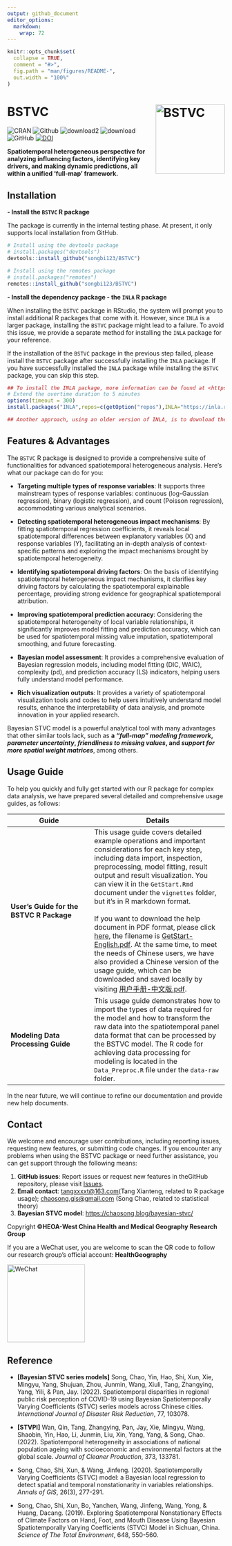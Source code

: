 ```yaml
---
output: github_document
editor_options: 
  markdown: 
    wrap: 72
---
```


<!-- README.md is generated from README.Rmd. Please edit that file -->

```r
knitr::opts_chunk$set(
  collapse = TRUE,
  comment = "#>",
  fig.path = "man/figures/README-",
  out.width = "100%"
)
```

# BSTVC <img src="man/Figure/R_logo.png" alt="BSTVC" align="right" height="160"/>

<!-- badges: start -->

![CRAN](https://www.r-pkg.org/badges/version/BSTVC)
![Github](https://img.shields.io/badge/publish-2025_01_28-edddab)
![download2](https://cranlogs.r-pkg.org/badges/grand-total/BSTVC)
![download](https://cranlogs.r-pkg.org/badges/BSTVC)
![GitHub](https://img.shields.io/github/license/songbi123/BSTVC)
[![DOI](https://zenodo.org/badge/DOI/10.1016/j.ijdrr.2022.103078.svg)](https://doi.org/10.1016/j.ijdrr.2022.103078)

<!-- badges: end -->

**Spatiotemporal heterogeneous perspective for analyzing influencing factors, identifying key drivers, and making dynamic predictions, all within a unified 'full-map' framework.**

<!-- The BSTVC package offers a comprehensive and unified "full-map" geographic modeling framework designed to accurately capture spatiotemporal disparities in variable relationships. Its primary goal is to uncover spatiotemporal heterogeneous impacts of multiple explanatory variables on the target variable, i.e., spatiotemporal nonstationarity (Song et al., 2019, 2020, 2022; Wan et al., 2022).  -->

<!-- Our BSTVC package is user-friendly, catering to the in-depth needs of professionals while lowering the barriers to complex Bayesian modeling. This makes advanced Bayesian local spatiotemporal regression methods accessible to a broader user community, enabling easier analysis and interpretation of complex spatiotemporal panel data. It is applicable across a wide range of disciplines, including but not limited to public health, medical geography, environmental health, health economics, and social medicine (Song and Tang, 2025). -->

## Installation

**- Install the `BSTVC` R package**

The package is currently in the internal testing phase. At present, it
only supports local installation from GitHub.

``` r
# Install using the devtools package
# install.packages("devtools")
devtools::install_github("songbi123/BSTVC")

# Install using the remotes package
# install.packages("remotes")
remotes::install_github("songbi123/BSTVC")
```

**- Install the dependency package - the `INLA` R package**

When installing the `BSTVC` package in RStudio, the system will prompt
you to install additional R packages that come with it. However, since
`INLA` is a larger package, installing the `BSTVC` package might lead to
a failure. To avoid this issue, we provide a separate method for
installing the `INLA` package for your reference.

If the installation of the `BSTVC` package in the previous step failed,
please install the `BSTVC` package after successfully installing the
`INLA` package. If you have successfully installed the `INLA` package
while installing the `BSTVC` package, you can skip this step.

``` r
## To install the INLA package, more information can be found at <https://www.r-inla.org/download-install>.
# Extend the overtime duration to 5 minutes
options(timeout = 300)
install.packages("INLA",repos=c(getOption("repos"),INLA="https://inla.r-inla-download.org/R/stable"), dep=TRUE)

## Another approach, using an older version of INLA, is to download the compressed package of the INLA R package to your local machine and then proceed with the installation.
```

## Features & Advantages

The `BSTVC` R package is designed to provide a comprehensive suite of
functionalities for advanced spatiotemporal heterogeneous analysis.
Here's what our package can do for you:

-   **Targeting multiple types of response variables**: It supports
    three mainstream types of response variables: continuous
    (log-Gaussian regression), binary (logistic regression), and count
    (Poisson regression), accommodating various analytical scenarios.

-   **Detecting spatiotemporal heterogeneous impact mechanisms**: By
    fitting spatiotemporal regression coefficients, it reveals local
    spatiotemporal differences between explanatory variables (X) and
    response variables (Y), facilitating an in-depth analysis of
    context-specific patterns and exploring the impact mechanisms
    brought by spatiotemporal heterogeneity.

-   **Identifying spatiotemporal driving factors**: On the basis of
    identifying spatiotemporal heterogeneous impact mechanisms, it
    clarifies key driving factors by calculating the spatiotemporal
    explainable percentage, providing strong evidence for geographical
    spatiotemporal attribution.

-   **Improving spatiotemporal prediction accuracy**: Considering the
    spatiotemporal heterogeneity of local variable relationships, it
    significantly improves model fitting and prediction accuracy, which
    can be used for spatiotemporal missing value imputation,
    spatiotemporal smoothing, and future forecasting.

-   **Bayesian model assessment**: It provides a comprehensive
    evaluation of Bayesian regression models, including model fitting (DIC, WAIC), complexity (pd), and prediction accuracy (LS)
    indicators, helping users fully understand model performance.

-   **Rich visualization outputs**: It provides a variety of
    spatiotemporal visualization tools and codes to help users
    intuitively understand model results, enhance the interpretability
    of data analysis, and promote innovation in your applied research.

Bayesian STVC model is a powerful analytical tool with many advantages
that other similar tools lack, such as **a *"full-map" modeling
framework*, *parameter uncertainty*, *friendliness to missing values*,
and *support for more spatial weight matrices***, among others.

## Usage Guide

To help you quickly and fully get started with our R package for complex
data analysis, we have prepared several detailed and comprehensive usage
guides, as follows:

| Guide | Details |
|-------------------|------------------------------|
| **User's Guide for the BSTVC R Package**  | This usage guide covers detailed example operations and important considerations for each key step, including data import, inspection, preprocessing, model fitting, result output and result visualization. You can view it in the `GetStart.Rmd` document under the `vignettes` folder, but it's in R markdown format. <br><br>If you want to download the help document in PDF format, please click [here](https://github.com/songbi123/BSTVC/raw/songbi123-useguides/GetStart.pdf), the filename is [GetStart-English.pdf](https://github.com/songbi123/BSTVC/raw/songbi123-useguides/GetStart.pdf). At the same time, to meet the needs of Chinese users, we have also provided a Chinese version of the usage guide, which can be downloaded and saved locally by visiting [用户手册-中文版.pdf](https://github.com/songbi123/BSTVC/raw/songbi123-useguides/GetStart-Chinese.pdf). |
| **Modeling Data Processing Guide** | This usage guide demonstrates how to import the types of data required for the model and how to transform the raw data into the spatiotemporal panel data format that can be processed by the BSTVC model. The R code for achieving data processing for modeling is located in the `Data_Preproc.R` file under the `data-raw` folder. |

In the near future, we will continue to refine our documentation and
provide new help documents.

## Contact

We welcome and encourage user contributions, including reporting issues,
requesting new features, or submitting code changes. If you encounter
any problems when using the BSTVC package or need further assistance,
you can get support through the following means:

 1.  **GitHub issues**: Report issues or request new features in theGitHub repository, please visit [Issues](https://github.com/songbi123/BSTVC/issues).
2.  **Email contact**: [tangxxxxt\@163.com](mailto:tangxxxxt@163.com)(Tang Xianteng, related to R package usage); [chaosong.gis\@gmail.com](mailto:chaosong.gis@gmail.com) (Song Chao, related to statistical theory)
3.  **Bayesian STVC model**: <https://chaosong.blog/bayesian-stvc/>

Copyright **©HEOA-West China Health and Medical Geography Research Group**

If you are a WeChat user, you are welcome to scan the QR code to follow our research group's official account: **HealthGeography**

<img src="man/Figure/wechat.png" alt="WeChat" align="center" height="180"/>

## Reference

-   **[Bayesian STVC series models]** Song, Chao, Yin, Hao, Shi, Xun,
    Xie, Mingyu, Yang, Shujuan, Zhou, Junmin, Wang, Xiuli, Tang,
    Zhangying, Yang, Yili, & Pan, Jay. (2022). Spatiotemporal
    disparities in regional public risk perception of COVID-19 using
    Bayesian Spatiotemporally Varying Coefficients (STVC) series models
    across Chinese cities. *International Journal of Disaster Risk
    Reduction*, 77, 103078.

-   **[STVPI]** Wan, Qin, Tang, Zhangying, Pan, Jay, Xie, Mingyu, Wang,
    Shaobin, Yin, Hao, Li, Junmin, Liu, Xin, Yang, Yang, & Song, Chao.
    (2022). Spatiotemporal heterogeneity in associations of national
    population ageing with socioeconomic and environmental factors at
    the global scale. *Journal of Cleaner Production*, 373, 133781.

-   Song, Chao, Shi, Xun, & Wang, Jinfeng. (2020). Spatiotemporally
    Varying Coefficients (STVC) model: a Bayesian local regression to
    detect spatial and temporal nonstationarity in variables
    relationships. *Annals of GIS*, 26(3), 277-291.

-   Song, Chao, Shi, Xun, Bo, Yanchen, Wang, Jinfeng, Wang, Yong, &
    Huang, Dacang. (2019). Exploring Spatiotemporal Nonstationary
    Effects of Climate Factors on Hand, Foot, and Mouth Disease Using
    Bayesian Spatiotemporally Varying Coefficients (STVC) Model in
    Sichuan, China. *Science of The Total Environment*, 648, 550-560.
